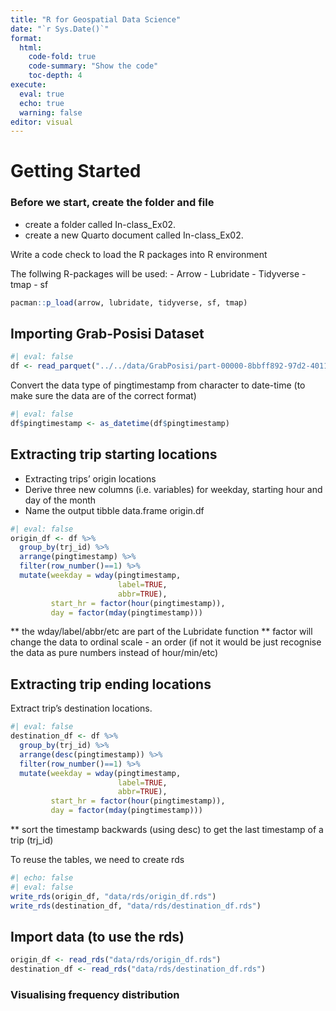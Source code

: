 ```yaml
---
title: "R for Geospatial Data Science"
date: "`r Sys.Date()`"
format: 
  html: 
    code-fold: true
    code-summary: "Show the code"
    toc-depth: 4
execute:
  eval: true
  echo: true
  warning: false
editor: visual
---
```


# Getting Started

::: callout-note
### Before we start, create the folder and file

-   create a folder called In-class_Ex02.
-   create a new Quarto document called In-class_Ex02.
:::

Write a code check to load the R packages into R environment

The follwing R-packages will be used: - Arrow - Lubridate - Tidyverse - tmap - sf

```R
pacman::p_load(arrow, lubridate, tidyverse, sf, tmap)
```

## Importing Grab-Posisi Dataset

```r
#| eval: false
df <- read_parquet("../../data/GrabPosisi/part-00000-8bbff892-97d2-4011-9961-703e38972569.c000.snappy - Copy.parquet")
```

Convert the data type of pingtimestamp from character to date-time (to make sure the data are of the correct format)

```r
#| eval: false
df$pingtimestamp <- as_datetime(df$pingtimestamp)
```

## Extracting trip starting locations

-   Extracting trips' origin locations
-   Derive three new columns (i.e. variables) for weekday, starting hour and day of the month
-   Name the output tibble data.frame origin.df

```r
#| eval: false
origin_df <- df %>%
  group_by(trj_id) %>%
  arrange(pingtimestamp) %>%
  filter(row_number()==1) %>%
  mutate(weekday = wday(pingtimestamp,
                        label=TRUE,
                        abbr=TRUE),
         start_hr = factor(hour(pingtimestamp)),
         day = factor(mday(pingtimestamp)))
```

\*\* the wday/label/abbr/etc are part of the Lubridate function \*\* factor will change the data to ordinal scale - an order (if not it would be just recognise the data as pure numbers instead of hour/min/etc)

## Extracting trip ending locations

Extract trip's destination locations.

```r
#| eval: false
destination_df <- df %>%
  group_by(trj_id) %>%
  arrange(desc(pingtimestamp)) %>%
  filter(row_number()==1) %>%
  mutate(weekday = wday(pingtimestamp,
                        label=TRUE,
                        abbr=TRUE),
         start_hr = factor(hour(pingtimestamp)),
         day = factor(mday(pingtimestamp)))
```

\*\* sort the timestamp backwards (using desc) to get the last timestamp of a trip (trj_id)

To reuse the tables, we need to create rds

```r
#| echo: false
#| eval: false
write_rds(origin_df, "data/rds/origin_df.rds")
write_rds(destination_df, "data/rds/destination_df.rds")
```

## Import data (to use the rds)

```r
origin_df <- read_rds("data/rds/origin_df.rds")
destination_df <- read_rds("data/rds/destination_df.rds")
```

### Visualising frequency distribution
